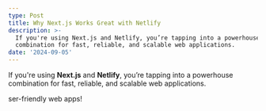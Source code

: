 ```yaml
---
type: Post
title: Why Next.js Works Great with Netlify
description: >-
  If you're using Next.js and Netlify, you’re tapping into a powerhouse
  combination for fast, reliable, and scalable web applications.
date: '2024-09-05'
---
```

If you're using **Next.js** and **Netlify**, you’re tapping into a powerhouse combination for fast, reliable, and scalable web applications.

ser-friendly web apps!



